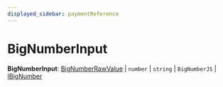```yaml
---
displayed_sidebar: paymentReference
---
```



# BigNumberInput

 **BigNumberInput**: [BigNumberRawValue](../payment.BigNumberRawValue/page.mdx) \| `number` \| `string` \| `BigNumberJS` \| [IBigNumber](../../interfaces/payment.IBigNumber/page.mdx)

